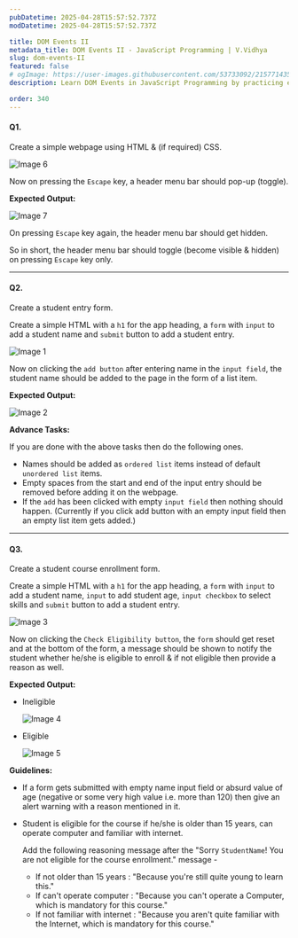 ```yaml
---
pubDatetime: 2025-04-28T15:57:52.737Z
modDatetime: 2025-04-28T15:57:52.737Z

title: DOM Events II
metadata_title: DOM Events II - JavaScript Programming | V.Vidhya
slug: dom-events-II
featured: false
# ogImage: https://user-images.githubusercontent.com/53733092/215771435-25408246-2309-4f8b-a781-1f3d93bdf0ec.png
description: Learn DOM Events in JavaScript Programming by practicing exercises based on real-world scenarios with V.Vidhya.

order: 340
---
```


#### Q1.

Create a simple webpage using HTML & (if required) CSS.

![Image 6](@/assets/images/courses/programming/webdev/js/exercises/dom-events-II/6.png)

Now on pressing the `Escape` key, a header menu bar should pop-up (toggle).

**Expected Output:**

![Image 7](@/assets/images/courses/programming/webdev/js/exercises/dom-events-II/7.png)

On pressing `Escape` key again, the header menu bar should get hidden.

So in short, the header menu bar should toggle (become visible & hidden) on pressing `Escape` key only.

---

#### Q2.

Create a student entry form.

Create a simple HTML with a `h1` for the app heading, a `form` with `input` to add a student name and `submit` button to add a student entry.

![Image 1](@/assets/images/courses/programming/webdev/js/exercises/dom-events-II/1.png)

Now on clicking the `add button` after entering name in the `input field`, the student name should be added to the page in the form of a list item.

**Expected Output:**

![Image 2](@/assets/images/courses/programming/webdev/js/exercises/dom-events-II/2.png)

**Advance Tasks:** 

If you are done with the above tasks then do the following ones.

- Names should be added as `ordered list` items instead of default `unordered list` items.
- Empty spaces from the start and end of the input entry should be removed before adding it on the webpage.
- If the `add` has been clicked with empty `input field` then nothing should happen. (Currently if you click add button with an empty input field then an empty list item gets added.)

---

#### Q3.

Create a student course enrollment form.

Create a simple HTML with a `h1` for the app heading, a `form` with `input` to add a student name, `input` to add student age, `input checkbox` to select skills and `submit` button to add a student entry.

![Image 3](@/assets/images/courses/programming/webdev/js/exercises/dom-events-II/3.png)

Now on clicking the `Check Eligibility button`, the `form` should get reset and at the bottom of the form, a message should be shown to notify the student whether he/she is eligible to enroll & if not eligible then provide a reason as well.

**Expected Output:**

- Ineligible

    ![Image 4](@/assets/images/courses/programming/webdev/js/exercises/dom-events-II/4.png)

- Eligible

    ![Image 5](@/assets/images/courses/programming/webdev/js/exercises/dom-events-II/5.png)

**Guidelines:**

- If a form gets submitted with empty name input field or absurd value of age (negative or some very high value i.e. more than 120) then give an alert
warning with a reason mentioned in it.

- Student is eligible for the course if he/she is older than 15 years, can operate computer and familiar with internet.

    Add the following reasoning message after the "Sorry `StudentName`! You are not eligible for the course enrollment." message -

    - If not older than 15 years : "Because you're still quite young to learn this."
    - If can't operate computer : "Because you can't operate a Computer, which is mandatory for this course."
    - If not familiar with internet : "Because you aren't quite familiar with the Internet, which is mandatory for this course."
